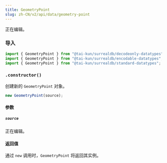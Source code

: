 ```yaml
---
title: GeometryPoint
slug: zh-CN/v2/api/data/geometry-point
---
```



正在编辑。

### 导入

```ts
import { GeometryPoint } from "@tai-kun/surrealdb/decodeonly-datatypes";
import { GeometryPoint } from "@tai-kun/surrealdb/encodable-datatypes";
import { GeometryPoint } from "@tai-kun/surrealdb/standard-datatypes";
```

### `.constructor()`

创建新的 `GeometryPoint` 对象。

```ts
new GeometryPoint(source);
```

#### 参数

##### `source`

正在编辑。

#### 返回值

通过 `new` 调用时，`GeometryPoint` 将返回其实例。
